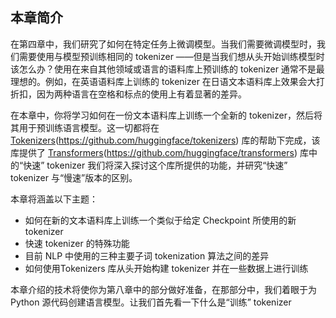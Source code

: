 
## 本章简介 

在第四章中，我们研究了如何在特定任务上微调模型。当我们需要微调模型时，我们需要使用与模型预训练相同的 tokenizer ——但是当我们想从头开始训练模型时该怎么办？使用在来自其他领域或语言的语料库上预训练的 tokenizer 通常不是最理想的。例如，在英语语料库上训练的 tokenizer 在日语文本语料库上效果会大打折扣，因为两种语言在空格和标点的使用上有着显著的差异。

在本章中，你将学习如何在一份文本语料库上训练一个全新的 tokenizer，然后将其用于预训练语言模型。这一切都将在 [Tokenizers](https://github.com/huggingface/tokenizers)(https://github.com/huggingface/tokenizers) 库的帮助下完成，该库提供了 [Transformers](https://github.com/huggingface/transformers)(https://github.com/huggingface/transformers) 库中的“快速” tokenizer 我们将深入探讨这个库所提供的功能，并研究“快速” tokenizer 与“慢速”版本的区别。

本章将涵盖以下主题：

* 如何在新的文本语料库上训练一个类似于给定 Checkpoint 所使用的新 tokenizer
* 快速 tokenizer 的特殊功能
* 目前 NLP 中使用的三种主要子词 tokenization 算法之间的差异
* 如何使用Tokenizers 库从头开始构建 tokenizer 并在一些数据上进行训练

本章介绍的技术将使你为第八章中的部分做好准备，在那部分中，我们着眼于为 Python 源代码创建语言模型。让我们首先看一下什么是“训练” tokenizer 